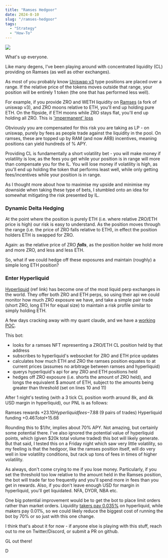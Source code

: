 ```yaml
---
title: "Ramses Hedgoor"
date: 2024-8-10
slug: "/ramses-hedgoor"
tags:
  - "Strategy"
  - "How-To"
---
```


![](https://i.gyazo.com/2c89c4d8f88b24bd3f2ab2688b660444.png)

What's up everyone. 

Like many degens, I've been playing around with concentrated liquidity (CL) providing on Ramses (as well as other exchanges).

As most of you probably know [Uniswap v3](https://blog.uniswap.org/uniswap-v3) type positions are placed over a range. If the relative price of the tokens moves outside that range, your position will be entirely 1 token (the one that has performed less well).

For example, if you provide ZRO and WETH liquidity on [Ramses](https://app.ramses.exchange/dashboard) (a fork of uniswap v3), and ZRO moons relative to ETH, you'll end up holding pure ETH. On the flipside, if ETH moons while ZRO stays flat, you'll end up holding all ZRO. This is ['impermanent' loss](https://www.coinbase.com/en-gb/learn/crypto-glossary/what-is-impermanent-loss#:~:text=Impermanent%20loss%20is%20a%20risk,returns%20to%20its%20original%20value.)

Obviously you are compensated for this risk you are taking as LP - on uniswap, purely by fees as people trade against the liquidity in the pool. On ramses, these are topped up by RAM (and now ARB) incentives, meaning positions can yield hundreds of % APY. 

Providing CL is fundamentally a short volatility bet - you will make money if volatility is low, as the fees you get while your position is in range will more than compensate you for the IL. You will lose money if volatility is high, as you'll end up holding the token that performs least well, while only getting fees/incentives while your position is in range. 

As I thought more about how to maximise my upside and minimise my downside when taking these type of bets, I stumbled onto an idea for somewhat mitigating the risk presented by IL.

### Dynamic Delta Hedging

At the point where the position is purely ETH (i.e. where relative ZRO/ETH price is high) our risk is easy to understand. As the position moves through the range (i.e. the price of ZRO falls relative to ETH), in effect the position holders ETH is swapped for ZRO. 

Again: as the relative price of ZRO ***falls***, as the position holder we hold more and more ZRO, and less and less ETH. 

So, what if we could hedge off these exposures and maintain (roughly) a simple long ETH position?

### Enter Hyperliquid

[Hyperliquid](https://app.hyperliquid.xyz/join/DEFIBUILDERETH) (ref link) has become one of the most liquid perp exchanges in the world. They offer both ZRO and ETH perps, so using their api we could monitor how much ZRO exposure we have, and take a simple pair trade (short ZRO, long ETH for equal size) to maintain a risk profile similar to simply holding ETH.

A few days cracking away with my quant claude, and we have a [working POC](https://github.com/defibuildereth/ramses-hl-hedgoor). 

This bot:
- looks for a ramses NFT representing a ZRO/ETH CL position held by that address
- subscribes to hyperliquid's websocket for ZRO and ETH price updates
- calculates how much ETH and ZRO the ramses position equates to at current prices (assumes no arbitrage between ramses and hyperliquid)
- querys hyperliquid's api for any ZRO and ETH positions held
- hedges off ZRO exposure (i.e. shorts the amount of ZRO held), and longs the equivalent $ amount of ETH, subject to the amounts being greater than threshold (set on lines 10 and 11)

After 1 night's testing (with a 3 tick CL position worth around 8k, and 4k USD margin in hyperliquid), our PNL is as follows:

Ramses rewards +$23.10
Hyperliquid fees -$7.88 (9 pairs of trades)
Hyperliquid funding +$0.46
Total +$15.68

Rounding this to $1/hr, implies about 70% APY. Not amazing, but certainly some potential there. I've also ignored the potential value of hyperliquid points, which (given $20k total volume traded) this bot will likely generate. But that said, I tested this on a Friday night which saw very little volatility, so my feeling is that the hedgoor, like the ramses position itself, will do very well in low volatility conditions, but rack up tons of fees in times of higher volatility.

As always, don't come crying to me if you lose money. Particularly, if you set the threshold too low relative to the amount held in the Ramses position, the bot will trade far too frequently and you'll spend more in fees than you get in rewards. Also, if you don't leave enough USD for margin in hyperliquid, you'll get liquidated. NFA, DYOR, NBA etc. 

One big potential improvement would be to get the bot to place limit orders rather than market orders. Liquidity [takers pay 0.035%](https://hyperliquid.gitbook.io/hyperliquid-docs/trading/fees) on hyperliquid, while makers pay 0.01%, so we could likely reduce the biggest cost of running the bot by 70% or so just with this one change.

I think that's about it for now - if anyone else is playing with this stuff, reach out to me on Twitter/Discord, or submit a PR on github.

GL out there!

D